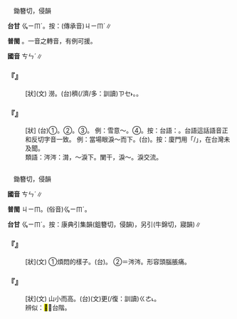 
=={{ruby|涔|ㄘㄣˊ}}==

　鋤簪切，侵韻

'''台甘''' <rt>ㆣㄧㆬˊ</rt>。按：(傳承音)<rt>ㄐㄧㆬˊ</rt>∥

'''普閩''' {{ruby|(文)|ㄐㄧㆬˊ}}。{{ruby|(白)|ㄘㆰˊ}}{{ruby|。|ㄐㄧㆬ}}{{ruby|/|ㄗㆰ}}一音之轉音，有例可援。

'''國音''' <rt>ㄘㄣˊ</rt>∥

    

==='''『{{ruby|涔|ㄘㄣˊ}}』'''===
: [狀](文) 澇。(台){{ruby|雨|ㄏㆦ˫}}{{ruby|水|ㄗㄨㄧˋ}}穧(/濟/多：訓讀)<rt>ㄗㆤ˫</rt>{{ruby|/|ㄗㄨㆤ˫}}。{{ruby|厚|ㄍㄠ˫}}{{ruby|雨|ㄏㆦ˫}}{{ruby|水|ㄗㄨㄧˋ}}。
    

==='''『{{ruby|涔|ㄘㄣˊ}}{{ruby|涔|ㄘㄣˊ}}』'''===
: [狀] (台)①{{ruby|厚|ㄍㄠ˫}}{{ruby|雨|ㄏㆦ˫}}{{ruby|水|ㄗㄨㄧˋ}}。②{{ruby|困|ㄎㄨㄣ˪}}{{ruby|頓|ㄉㄨㄣ˪}}{{ruby|丌|ㆤ}}{{ruby|款|ㄎㄨㄢˋ}}。③{{ruby|天|ㄊㆪ}}{{ruby|色|ㄒㄧㆤㆶ}}{{ruby|壓|ㄚㆴ ͘}}{{ruby|壓|ㄚㆴ ͘}}{{ruby|丌|ㆤ}}{{ruby|款|ㄎㄨㄢˋ}}。 例：雪意～。④{{ruby|目|ㆠㄚㆶ ͘}}{{ruby|屎|ㄙㄞˋ}}{{ruby|涔|ㄐㄧㆬˊ}}{{ruby|涔|ㄐㄧㆬˊ}}{{ruby|流|ㄌㄠˊ}}{{ruby|丌|ㆤ}}{{ruby|款|ㄎㄨㄢˋ}}。按：台語：{{ruby|涔|ㄐㄧㆬˊ}}{{ruby|涔|ㄐㄧㆬˊ}}{{ruby|流|ㄌㄠˊ}}。台語這話語音正和反切字音一致。 例：當場眼淚～而下。(台){{ruby|當|ㄉㆲ}}{{ruby|/|ㄉㆭ}}{{ruby|場|ㄉㄧㆧˊ}}{{ruby|/|ㄉㄧㆫˊ}}{{ruby|目|ㆠㄚㆶ ͘}}{{ruby|屎|ㄙㄞˋ}}{{ruby|四|ㄒㄧ˪}}{{ruby|廉|ㄌㄧㆰˊ}}{{ruby|垂|ㄙㄨㄧˊ}}。按：廈門用「{{ruby|涔|ㄘㆰˊ}}{{ruby|涔|ㄘㆰˊ}}/{{ruby|嘈|ㄘㄠˊ}}{{ruby|嘈|ㄘㄠˊ}}」，在台灣未及聞。
:類語：涔涔：{{ruby|潸|ㄕㄢ}}潸，～淚下。闌干，淚～。淚交流。
:
    

=={{ruby|岑|ㄘㄣˊ}}==

　鋤簪切，侵韻

'''國音''' <rt>ㄘㄣˊ</rt>∥

'''普閩''' <rt>ㄐㄧㆬ</rt>{{ruby|、|ㄑㄧㆬˊ}}。(俗音)<rt>ㆣㄧㆬˊ</rt>。

'''台甘''' <rt>ㆣㄧㆬˊ</rt>。按：康典引集韻(鉏簪切，侵韻)，另引(牛錦切，寢韻)∥

    

==='''『{{ruby|岑|ㄘㄣˊ}}{{ruby|岑|ㄘㄣˊ}}』'''===
: [狀](文) ①煩悶的樣子。(台){{ruby|操|ㄘㄠ}}{{ruby|/|ㄑㄧㄠ}}{{ruby|煩|ㄏㄨㄢˊ}}{{ruby|丌|ㆤ}}{{ruby|款|ㄎㄨㄢˋ}}。 ②＝涔涔。形容頭腦脹痛。
    

==='''『{{ruby|岑|ㄘㄣˊ}}』'''===
: [狀](文) 山小而高。(台)(文){{ruby|山|ㄙㄨㆩ}}{{ruby|細|ㄙㄨㆤ˪}}{{ruby|/|ㄙㆤ˪}}更(/復：訓讀)<rt>ㄍㄜ˪</rt>{{ruby|/|ㄍㄜㆷ}}{{ruby|再|ㄗㄞ˪}}{{ruby|高|ㄍㄨㄢˊ}}。
:辨似：<mark>&#xffca7;</mark>，台階。
:
    
